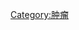 {{Navbox
|name    = 胸腺肿瘤
|title   = [[肿瘤]]：[[纵隔肿瘤]]：胸腺肿瘤（[[ICD-10 第二章：肿瘤#.28C30-C39.29_Malignant_neoplasms.2C_respiratory_system_and_intrathoracic_organs|C37/D15.0]], [[ICD-9編碼列表 (140–239)|164.0/212.6]]）
|image   = 
|above   = 
| titlestyle = background:Silver
| groupstyle = background-color: LightGreen
| belowstyle = background:LightGreen;

|group1  = A、B型
|list1   = [[胸腺瘤]]

|group2  = C型
|list2   = {{le|胸腺癌|Thymic carcinoma}}

|group4  = 
|list4   = 

|group5  = 
|list5   = 

|  below = {{Lymph organ navs}}
}}
<includeonly>[[Category:肿瘤]]</includeonly>
<noinclude>
{{医学模板编辑说明}}

[[Category:肿瘤模板|{{PAGENAME}}]] </noinclude>